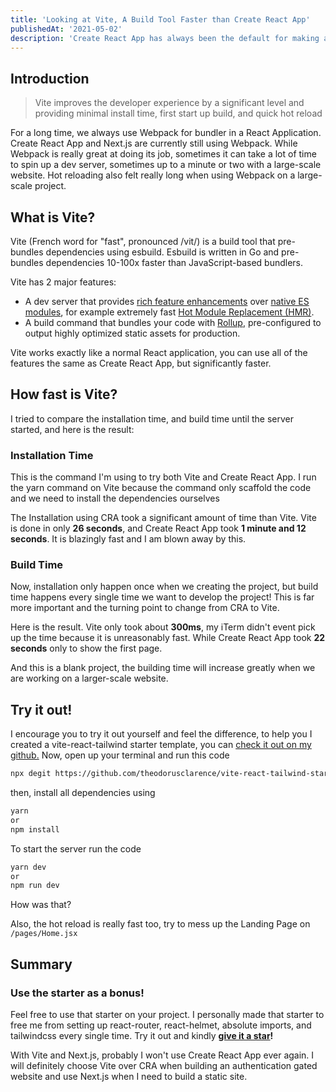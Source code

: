 ```yaml
---
title: 'Looking at Vite, A Build Tool Faster than Create React App'
publishedAt: '2021-05-02'
description: 'Create React App has always been the default for making a React Application, is there a faster way?'
---
```


## Introduction

> Vite improves the developer experience by a significant level and providing minimal install time, first start up build, and quick hot reload

For a long time, we always use Webpack for bundler in a React Application. Create React App and Next.js are currently still using Webpack. While Webpack is really great at doing its job, sometimes it can take a lot of time to spin up a dev server, sometimes up to a minute or two with a large-scale website. Hot reloading also felt really long when using Webpack on a large-scale project.

## What is Vite?

Vite (French word for "fast", pronounced /vit/) is a build tool that pre-bundles dependencies using esbuild. Esbuild is written in Go and pre-bundles dependencies 10-100x faster than JavaScript-based bundlers.

Vite has 2 major features:

- A dev server that provides [rich feature enhancements](https://vitejs.dev/guide/features.html) over [native ES modules](https://developer.mozilla.org/en-US/docs/Web/JavaScript/Guide/Modules), for example extremely fast [Hot Module Replacement (HMR)](https://vitejs.dev/guide/features.html#hot-module-replacement).
- A build command that bundles your code with [Rollup](https://rollupjs.org/), pre-configured to output highly optimized static assets for production.

Vite works exactly like a normal React application, you can use all of the features the same as Create React App, but significantly faster.

## How fast is Vite?

I tried to compare the installation time, and build time until the server started, and here is the result:

### Installation Time

<CloudinaryImg
  className='bg-gray-500'
  publicId='theodorusclarence/blogs/vite-cra/ss-1_ly7ujv.png'
  alt='Compare Installation'
  width={1296}
  height={387}
/>

This is the command I'm using to try both Vite and Create React App. I run the yarn command on Vite because the command only scaffold the code and we need to install the dependencies ourselves

<CloudinaryImg
  className='bg-gray-500'
  publicId='theodorusclarence/blogs/vite-cra/ss-2_wafn2f.png'
  alt='Compare Installation'
  width={1286}
  height={379}
/>

The Installation using CRA took a significant amount of time than Vite. Vite is done in only **26 seconds**, and Create React App took **1 minute and 12 seconds**. It is blazingly fast and I am blown away by this.

### Build Time

Now, installation only happen once when we creating the project, but build time happens every single time we want to develop the project! This is far more important and the turning point to change from CRA to Vite.

<CloudinaryImg
  className='bg-gray-500'
  publicId='theodorusclarence/blogs/vite-cra/ss-3_daoqv0.png'
  alt='Compare Build Time'
  width={1312}
  height={421}
/>

Here is the result. Vite only took about **300ms**, my iTerm didn't event pick up the time because it is unreasonably fast. While Create React App took **22 seconds** only to show the first page.

And this is a blank project, the building time will increase greatly when we are working on a larger-scale website.

## Try it out!

I encourage you to try it out yourself and feel the difference, to help you I created a vite-react-tailwind starter template, you can [check it out on my github.](https://github.com/theodorusclarence/vite-react-tailwind-starter) Now, open up your terminal and run this code

```bash
npx degit https://github.com/theodorusclarence/vite-react-tailwind-starter project-name
```

then, install all dependencies using

```bash
yarn
or
npm install
```

To start the server run the code

```bash
yarn dev
or
npm run dev
```

How was that?

Also, the hot reload is really fast too, try to mess up the Landing Page on `/pages/Home.jsx`

## Summary

### Use the starter as a bonus!

Feel free to use that starter on your project. I personally made that starter to free me from setting up react-router, react-helmet, absolute imports, and tailwindcss every single time. Try it out and kindly **[give it a star](https://github.com/theodorusclarence/vite-react-tailwind-starter)!**

With Vite and Next.js, probably I won't use Create React App ever again. I will definitely choose Vite over CRA when building an authentication gated website and use Next.js when I need to build a static site.
